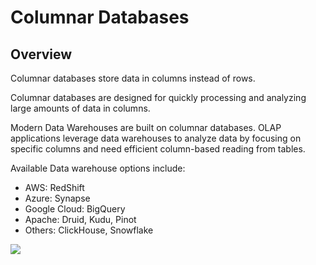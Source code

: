 # Columnar Databases

## Overview

Columnar databases store data in columns instead of rows.

Columnar databases are designed for quickly processing and analyzing large amounts of data in columns. 

Modern Data Warehouses are built on columnar databases. OLAP applications leverage data warehouses to analyze data by focusing on specific columns and need efficient column-based reading from tables.

Available Data warehouse options include:
- AWS: RedShift
- Azure: Synapse
- Google Cloud: BigQuery
- Apache: Druid, Kudu, Pinot
- Others: ClickHouse, Snowflake

![](https://www.ml4devs.com/images/illustrations/rdbms-vs-columnar-or-oltp-vs-olap-databases.webp)
